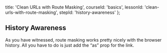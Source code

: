
  title: 'Clean URLs with Route Masking',
  courseId: 'basics',
  lessonId: 'clean-urls-with-route-masking',
  stepId: 'history-awareness'
};

## History Awareness

As you have witnessed, route masking works pretty nicely with the browser history.
All you have to do is just add the “as” prop for the link.


